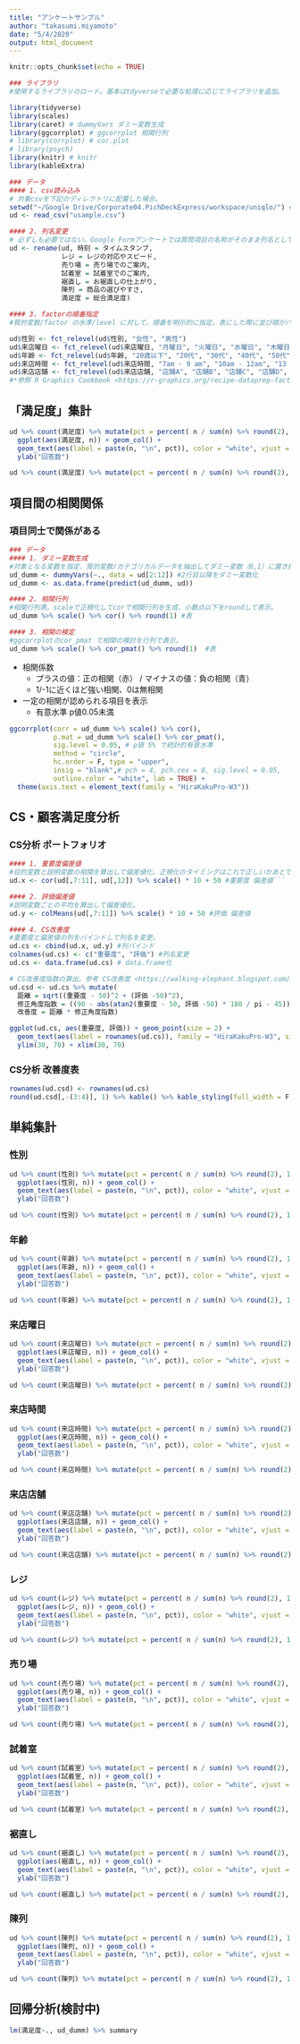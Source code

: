 ```yaml
---
title: "アンケートサンプル"
author: "takasumi.miyamoto"
date: "5/4/2020"
output: html_document
---
```


```r
knitr::opts_chunk$set(echo = TRUE)
```

```r
### ライブラリ
#使用するライブラリのロード。基本はtdyverseで必要な処理に応じてライブラリを追加。

library(tidyverse)
library(scales) 
library(caret) # dummyVars ダミー変数生成
library(ggcorrplot) # ggcorrplot 相関行列
# library(corrplot) # cor.plot
# library(psych) 
library(knitr) # knitr
library(kableExtra)
```

```r
### データ
#### 1. csv読み込み
# 対象csvを下記のディレクトリに配置した場合。
setwd("~/Google Drive/Corporate04.PichDeckExpress/workspace/uniqlo/") #wdの指定
ud <- read_csv("usample.csv")  
```

```r
#### 2. 列名変更
# 必ずしも必要ではない。Google Formアンケートでは質問項目の名称がそのまま列名として挿入される。集計時に列名としては冗長となる場合があるため簡素化。
ud <- rename(ud, 時刻 = タイムスタンプ, 
             レジ = レジの対応やスピード, 
             売り場 = 売り場でのご案内, 
             試着室 = 試着室でのご案内, 
             裾直し = お裾直しの仕上がり, 
             陳列 = 商品の選びやすさ, 
             満足度 = 総合満足度)
```
```r
#### 3. factorの順番指定
#質的変数/factor の水準/level に対して、順番を明示的に指定。表にした際に並び順がバラバラにならないように。

ud$性別 <- fct_relevel(ud$性別, "女性", "男性") 
ud$来店曜日 <- fct_relevel(ud$来店曜日, "月曜日", "火曜日", "水曜日", "木曜日", "金曜日", "土曜日", "日曜日")
ud$年齢 <- fct_relevel(ud$年齢, "20歳以下", "20代", "30代", "40代", "50代", "60歳以上") 
ud$来店時間 <- fct_relevel(ud$来店時間, "7am - 9 am", "10am - 12am", "13 pm - 15pm", "16pm - 18pm", "19pm - 21pm") 
ud$来店店舗 <- fct_relevel(ud$来店店舗, "店舗A", "店舗B", "店舗C", "店舗D", "店舗E") 
#*参照 R Graphics Cookbook <https://r-graphics.org/recipe-dataprep-factor-reorder>
```

## 「満足度」集計

```r
ud %>% count(満足度) %>% mutate(pct = percent( n / sum(n) %>% round(2), 1)) %>%
  ggplot(aes(満足度, n)) + geom_col() + 
  geom_text(aes(label = paste(n, "\n", pct)), color = "white", vjust = 1.5) +
  ylab("回答数")
```

```r
ud %>% count(満足度) %>% mutate(pct = percent( n / sum(n) %>% round(2), 1)) %>%  kable() %>% kable_styling(full_width = F, position = "left")
```

## 項目間の相関関係
### 項目同士で関係がある
```r
### データ
#### 1. ダミー変数生成
#対象となる変数を指定、質的変数/カテゴリカルデータを抽出してダミー変数（0,1）に置き換え。
ud_dumm <- dummyVars(~., data = ud[2:12]) #2行目以降をダミー変数化
ud_dumm <- as.data.frame(predict(ud_dumm, ud)) 
```

```r
#### 2. 相関行列
#相関行列表。scaleで正規化してcorで相関行列を生成、小数点以下をroundして表示。
ud_dumm %>% scale() %>% cor() %>% round(1) #表
```

```r
#### 3. 相関の検定
#ggcorrplotのcor_pmat で相関の検討を行列で表示。
ud_dumm %>% scale() %>% cor_pmat() %>% round(1)  #表
```

* 相関係数
  * プラスの値：正の相関（赤） / マイナスの値：負の相関（青）
  * 1/-1に近くほど強い相関、0は無相関
* 一定の相関が認められる項目を表示
  * 有意水準 p値0.05未満

```r
ggcorrplot(corr = ud_dumm %>% scale() %>% cor(),
           p.mat = ud_dumm %>% scale() %>% cor_pmat(),
           sig.level = 0.05, # p値 5% で統計的有意水準
           method = "circle",
           hc.order = F, type = "upper",
           insig = "blank",# pch = 4, pch.cex = 8, sig.level = 0.05,
           outline.color = "white", lab = TRUE) +
  theme(axis.text = element_text(family = "HiraKakuPro-W3"))
```

## CS・顧客満足度分析

### CS分析 ポートフォリオ
```r
#### 1. 重要度偏差値
#目的変数と説明変数の相関を算出して偏差値化。正規化のタイミングはこれで正しいかあとで確認。
ud.x <- cor(ud[,7:11], ud[,12]) %>% scale() * 10 + 50 #重要度 偏差値```

#### 2. 評価偏差値
#説明変数ごとの平均を算出して偏差値化。
ud.y <- colMeans(ud[,7:11]) %>% scale() * 10 + 50 #評価 偏差値

#### 4. CS改善度
#重要度と偏差値の列をバインドして列名を変更。
ud.cs <- cbind(ud.x, ud.y) #列バインド
colnames(ud.cs) <- c("重要度", "評価") #列名変更 
ud.cs <- data.frame(ud.cs) # data.frame化

# CS改善度指数の算出。参考 CS改善度 <https://walking-elephant.blogspot.com/2012/12/csexcel.html>
ud.csd <- ud.cs %>% mutate(
  距離 = sqrt((重要度 - 50)^2 + (評価 -50)^2), 
  修正角度指数 = ((90 - abs(atan2(重要度 - 50, 評価 -50) * 180 / pi - 45)) / 90),
  改善度 = 距離 * 修正角度指数)
```

```r
ggplot(ud.cs, aes(重要度, 評価)) + geom_point(size = 2) + 
  geom_text(aes(label = rownames(ud.cs)), family = "HiraKakuPro-W3", size = 4, vjust = -1) +
  ylim(30, 70) + xlim(30, 70)
```

### CS分析 改善度表
```r
rownames(ud.csd) <- rownames(ud.cs)
round(ud.csd[,-(3:4)], 1) %>% kable() %>% kable_styling(full_width = F, position = "left")
```


## 単純集計

### 性別
```r
ud %>% count(性別) %>% mutate(pct = percent( n / sum(n) %>% round(2), 1)) %>%
  ggplot(aes(性別, n)) + geom_col() + 
  geom_text(aes(label = paste(n, "\n", pct)), color = "white", vjust = 1.5) +
  ylab("回答数")
```

```r
ud %>% count(性別) %>% mutate(pct = percent( n / sum(n) %>% round(2), 1)) %>% kable() %>% kable_styling(full_width = F, position = "left")
```

### 年齢
```r
ud %>% count(年齢) %>% mutate(pct = percent( n / sum(n) %>% round(2), 1)) %>%
  ggplot(aes(年齢, n)) + geom_col() + 
  geom_text(aes(label = paste(n, "\n", pct)), color = "white", vjust = 1.5) +
  ylab("回答数")
```

```r
ud %>% count(年齢) %>% mutate(pct = percent( n / sum(n) %>% round(2), 1)) %>% kable() %>% kable_styling(full_width = F, position = "left")
```

### 来店曜日
```r
ud %>% count(来店曜日) %>% mutate(pct = percent( n / sum(n) %>% round(2), 1)) %>%
  ggplot(aes(来店曜日, n)) + geom_col() + 
  geom_text(aes(label = paste(n, "\n", pct)), color = "white", vjust = 1.5) +
  ylab("回答数")
```

```r
ud %>% count(来店曜日) %>% mutate(pct = percent( n / sum(n) %>% round(2), 1)) %>% kable() %>% kable_styling(full_width = F, position = "left")
```

### 来店時間
```r
ud %>% count(来店時間) %>% mutate(pct = percent( n / sum(n) %>% round(2), 1)) %>%
  ggplot(aes(来店時間, n)) + geom_col() + 
  geom_text(aes(label = paste(n, "\n", pct)), color = "white", vjust = 1.5) +
  ylab("回答数")
```

```r
ud %>% count(来店時間) %>% mutate(pct = percent( n / sum(n) %>% round(2), 1)) %>% kable() %>% kable_styling(full_width = F, position = "left")
```

### 来店店舗
```r
ud %>% count(来店店舗) %>% mutate(pct = percent( n / sum(n) %>% round(2), 1)) %>%
  ggplot(aes(来店店舗, n)) + geom_col() + 
  geom_text(aes(label = paste(n, "\n", pct)), color = "white", vjust = 1.5) +
  ylab("回答数")
```

```r
ud %>% count(来店店舗) %>% mutate(pct = percent( n / sum(n) %>% round(2), 1)) %>% kable() %>% kable_styling(full_width = F, position = "left")
```

### レジ
```r
ud %>% count(レジ) %>% mutate(pct = percent( n / sum(n) %>% round(2), 1)) %>%
  ggplot(aes(レジ, n)) + geom_col() + 
  geom_text(aes(label = paste(n, "\n", pct)), color = "white", vjust = 1.5) +
  ylab("回答数")
```

```r
ud %>% count(レジ) %>% mutate(pct = percent( n / sum(n) %>% round(2), 1)) %>% kable() %>% kable_styling(full_width = F, position = "left")
```

### 売り場
```r
ud %>% count(売り場) %>% mutate(pct = percent( n / sum(n) %>% round(2), 1)) %>%
  ggplot(aes(売り場, n)) + geom_col() + 
  geom_text(aes(label = paste(n, "\n", pct)), color = "white", vjust = 1.5) +
  ylab("回答数")
```

```r
ud %>% count(売り場) %>% mutate(pct = percent( n / sum(n) %>% round(2), 1)) %>% kable() %>% kable_styling(full_width = F, position = "left")
```

### 試着室
```r
ud %>% count(試着室) %>% mutate(pct = percent( n / sum(n) %>% round(2), 1)) %>%
  ggplot(aes(試着室, n)) + geom_col() + 
  geom_text(aes(label = paste(n, "\n", pct)), color = "white", vjust = 1.5) +
  ylab("回答数")
```

```r
ud %>% count(試着室) %>% mutate(pct = percent( n / sum(n) %>% round(2), 1)) %>% kable() %>% kable_styling(full_width = F, position = "left")
```

### 裾直し
```r
ud %>% count(裾直し) %>% mutate(pct = percent( n / sum(n) %>% round(2), 1)) %>%
  ggplot(aes(裾直し, n)) + geom_col() + 
  geom_text(aes(label = paste(n, "\n", pct)), color = "white", vjust = 1.5) +
  ylab("回答数")
```

```r
ud %>% count(裾直し) %>% mutate(pct = percent( n / sum(n) %>% round(2), 1)) %>% kable() %>% kable_styling(full_width = F, position = "left")
```

### 陳列
```r
ud %>% count(陳列) %>% mutate(pct = percent( n / sum(n) %>% round(2), 1)) %>%
  ggplot(aes(陳列, n)) + geom_col() + 
  geom_text(aes(label = paste(n, "\n", pct)), color = "white", vjust = 1.5) +
  ylab("回答数")
```

```r
ud %>% count(陳列) %>% mutate(pct = percent( n / sum(n) %>% round(2), 1)) %>% kable() %>% kable_styling(full_width = F, position = "left")
```


## 回帰分析(検討中)

```r
lm(満足度~., ud_dumm) %>% summary
```

